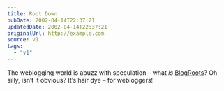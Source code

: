 ```yaml
---
title: Root Down
pubDate: 2002-04-14T22:37:21
updatedDate: 2002-04-14T22:37:21
originalUrl: http://example.com
source: v1
tags:
  - "v1"
---
```


The weblogging world is abuzz with speculation &#8211; what _is_ [BlogRoots][1]? Oh silly, isn&#8217;t it obvious? It&#8217;s hair dye &#8211; for webloggers!

[1]: http://blogroots.com/
